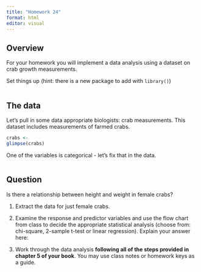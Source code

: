 ```yaml
---
title: "Homework 24"
format: html
editor: visual
---
```


## Overview

For your homework you will implement a data analysis using a dataset on crab growth measurements.

Set things up (hint: there is a new package to add with `library()`)

```r

```

## The data

Let's pull in some data appropriate biologists: crab measurements. This dataset includes measurements of farmed crabs.

```r
crabs <- 
glimpse(crabs)
```

One of the variables is categorical - let's fix that in the data.

```r

```

## Question

Is there a relationship between height and weight in female crabs?

1.  Extract the data for just female crabs.
2.  Examine the response and predictor variables and use the flow chart from class to decide the appropriate statistical analysis (choose from: chi-square, 2-sample t-test or linear regression). Explain your answer here:

3.  Work through the data analysis **following all of the steps provided in chapter 5 of your book**. You may use class notes or homework keys as a guide.

## 
